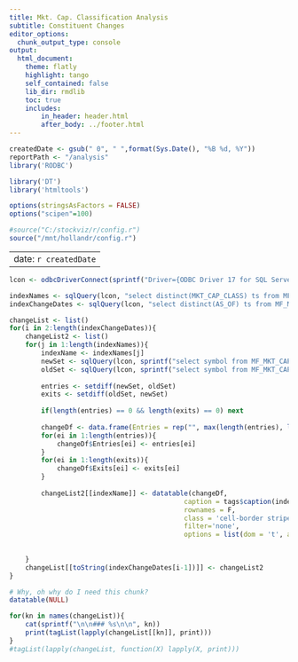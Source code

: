 ---
title: Mkt. Cap. Classification Analysis
subtitle: Constituent Changes
editor_options:
  chunk_output_type: console
output: 
  html_document:
    theme: flatly
    highlight: tango
    self_contained: false
    lib_dir: rmdlib
    toc: true	
    includes:
        in_header: header.html
        after_body: ../footer.html
---

```{r, init_chunk, echo = FALSE, message = FALSE, warning = FALSE}
createdDate <- gsub(" 0", " ",format(Sys.Date(), "%B %d, %Y"))
reportPath <- "/analysis"
library('RODBC')

library('DT')
library('htmltools')

options(stringsAsFactors = FALSE)
options("scipen"=100)

#source("C:/stockviz/r/config.r")
source("/mnt/hollandr/config.r")

```

---
date: `r createdDate`
---

```{r, change_chunk, echo = FALSE, message = FALSE, warning = FALSE}

lcon <- odbcDriverConnect(sprintf("Driver={ODBC Driver 17 for SQL Server};Server=%s;Database=%s;Uid=%s;Pwd=%s;", ldbserver, ldbname, ldbuser, ldbpassword), case = "nochange", believeNRows = TRUE)

indexNames <- sqlQuery(lcon, "select distinct(MKT_CAP_CLASS) ts from MF_MKT_CAP_CLASS order by MKT_CAP_CLASS")[,1]
indexChangeDates <- sqlQuery(lcon, "select distinct(AS_OF) ts from MF_MKT_CAP_CLASS order by ts desc")[,1]

changeList <- list()
for(i in 2:length(indexChangeDates)){
	changeList2 <- list()
	for(j in 1:length(indexNames)){
		indexName <- indexNames[j]
		newSet <- sqlQuery(lcon, sprintf("select symbol from MF_MKT_CAP_CLASS where MKT_CAP_CLASS = '%s' and AS_OF = '%s'", indexName, indexChangeDates[i-1]))[,1]
		oldSet <- sqlQuery(lcon, sprintf("select symbol from MF_MKT_CAP_CLASS where MKT_CAP_CLASS = '%s' and AS_OF = '%s'", indexName, indexChangeDates[i]))[,1]
		
		entries <- setdiff(newSet, oldSet)
		exits <- setdiff(oldSet, newSet)
		
		if(length(entries) == 0 && length(exits) == 0) next
		
		changeDf <- data.frame(Entries = rep("", max(length(entries), length(exits))), Exits = rep("", max(length(entries), length(exits))))
		for(ei in 1:length(entries)){
			changeDf$Entries[ei] <- entries[ei]
		}
		for(ei in 1:length(exits)){
			changeDf$Exits[ei] <- exits[ei]
		}
		
		changeList2[[indexName]] <- datatable(changeDf, 
											caption = tags$caption(indexName, style="font-weight: bold; color:black"), 
											rownames = F, 
											class = 'cell-border stripe', 
											filter='none', 
											options = list(dom = 't', autoWidth = T, pageLength = nrow(changeDf)+5, columnDefs = list(list(width = '40%', visible=T, targets = '_all'))))
																	
		
	}
	changeList[[toString(indexChangeDates[i-1])]] <- changeList2
}

```

```{r include = FALSE}
# Why, oh why do I need this chunk?
datatable(NULL)
```

```{r, print_changes_table_chunk, echo = FALSE, results='asis', message = FALSE}
for(kn in names(changeList)){
	cat(sprintf("\n\n### %s\n\n", kn))
	print(tagList(lapply(changeList[[kn]], print)))
}
#tagList(lapply(changeList, function(X) lapply(X, print)))


```